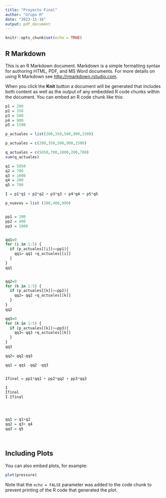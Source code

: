 ```yaml
---
title: "Proyecto Final"
author: "Grupo M"
date: "2023-11-16"
output: pdf_document
---
```


```r
knitr::opts_chunk$set(echo = TRUE)
```

## R Markdown

This is an R Markdown document. Markdown is a simple formatting syntax for authoring HTML, PDF, and MS Word documents. For more details on using R Markdown see <http://rmarkdown.rstudio.com>.

When you click the **Knit** button a document will be generated that includes both content as well as the output of any embedded R code chunks within the document. You can embed an R code chunk like this:

```r

p1 = 200 
p2 = 350
p3 = 500
p4 = 900
p5 = 1500

p_actuales = list(200,350,500,900,1500)

p_actuales = c(200,350,500,900,1500)

q_actuales = c(5050,700,1000,200,700)
sum(q_actuales)

q1 = 5050
q2 = 700
q3 = 1000
q4 = 200
q5 = 700

I = p1*q1 + p2*q2 + p3*q3 + p4*q4 + p5*q5

p_nuevos = list (200,400,900)


pp1 = 200 
pp2 = 400
pp3 = 1000


qq1=0
for (i in 1:5) {
  if (p_actuales[[i]]>=pp1){
    qq1= qq1 +q_actuales[[i]]
  }
}
qq1


qq2=0
for (k in 1:5) {
  if (p_actuales[[k]]>=pp2){
    qq2= qq2 +q_actuales[[k]]
  }
}
qq2

qq3=0
for (k in 1:5) {
  if (p_actuales[[k]]>=pp3){
    qq3= qq3 +q_actuales[[k]]
  }
}
qq3

qq2= qq2-qq3

qq1 = qq1 -qq2 -qq3


Ifinal = pp1*qq1 + pp2*qq2 + pp3*qq3

I
Ifinal
I-Ifinal




qq1 = q1+q2
qq2 = q3+ q4
qq3 = q5




```

## Including Plots

You can also embed plots, for example:

```r
plot(pressure)
```

Note that the `echo = FALSE` parameter was added to the code chunk to prevent printing of the R code that generated the plot.
